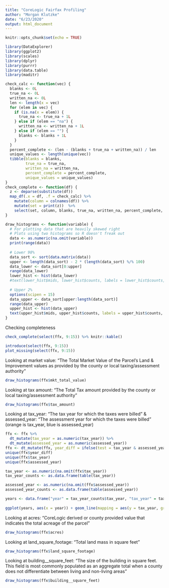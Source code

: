 ```yaml
---
title: "CoreLogic Fairfax Profiling"
author: "Morgan Klutzke"
date: "6/23/2020"
output: html_document
---
```


```r
knitr::opts_chunk$set(echo = TRUE)
```

```r
library(DataExplorer)
library(ggplot2)
library(scales)
library(dplyr)
library(purrr)
library(data.table)
library(maditr)
```

```r
check_calc <- function(vec) {
  blanks <- 0L
  true_na <- 0L
  written_na <- 0L
  len <- length(x = vec)
  for (elem in vec) {
    if (is.na(x = elem)) {
      true_na <- true_na + 1L
    } else if (elem == "na") {
      written_na <- written_na + 1L
    } else if (elem == "") {
      blanks <- blanks + 1L
    }
  }
  percent_complete <- (len - (blanks + true_na + written_na)) / len
  unique_values <- length(unique(vec))
  tibble(blanks = blanks,
         true_na = true_na,
         written_na = written_na,
         percent_complete = percent_complete,
         unique_values = unique_values)
}
check_complete <- function(df) {
  z <- deparse(substitute(df))
  map_df(.x = df, .f = check_calc) %>%
    mutate(column = colnames(df)) %>%
    mutate(set = print(z))  %>%
    select(set, column, blanks, true_na, written_na, percent_complete, unique_values)
}

draw_histograms <- function(variable) {
  # For plotting data that are heavily skewed right
  # Plots using two histograms so R doesn't freak out
  data <- as.numeric(na.omit(variable))
  print(range(data))
  
  # Lower 98%
  data_sort <- sort(data.matrix(data))
  upper <- length(data_sort) - 2 * (length(data_sort) %/% 100)
  data_lower <- data_sort[0:upper]
  range(data_lower)
  lower_hist <- hist(data_lower)
  #text(lower_hist$mids, lower_hist$counts, labels = lower_hist$counts, adj = c(0.5, -0.1))
  
  # Upper 2%
  options(scipen = 15)
  data_upper <- data_sort[upper:length(data_sort)]
  range(data_upper)
  upper_hist <- hist(data_upper)
  text(upper_hist$mids, upper_hist$counts, labels = upper_hist$counts, adj = c(0.5, -0.1))
}
```

Checking completeness

```r
check_complete(select(ffx, 9:15)) %>% knitr::kable()
```

```r
introduce(select(ffx, 9:15))
plot_missing(select(ffx, 9:15))
```

Looking at market value: "The Total Market Value of the Parcel's Land & Improvement values as provided by the county or local taxing/assessment authority"

```r
draw_histograms(ffx$mkt_total_value)
```

Looking at tax amount: "The Total Tax amount provided by the county or local taxing/assessment authority"

```r
draw_histograms(ffx$tax_amount)
```

Looking at tax_year: "The tax year for which the taxes were billed" 
& assessed_year: "The assessment year for which the taxes were billed" 
(orange is tax_year, blue is assessed_year)

```r
ffx <- ffx %>%
  dt_mutate(tax_year = as.numeric(tax_year)) %>%
  dt_mutate(assessed_year = as.numeric(assessed_year))
ffx <- dt_mutate(ffx, year_diff = ifelse(test = tax_year & assessed_year, yes = tax_year - assessed_year, no = NA_integer_))
unique(ffx$year_diff)
unique(ffx$tax_year)
unique(ffx$assessed_year)
```

```r
tax_year <- as.numeric(na.omit(ffx$tax_year))
tax_year_counts <- as.data.frame(table(tax_year))

assessed_year <- as.numeric(na.omit(ffx$assessed_year))
assessed_year_counts <- as.data.frame(table(assessed_year))

years <- data.frame("year" = tax_year_counts$tax_year, "tax_year" = tax_year_counts$Freq, "assessed_year" = assessed_year_counts$Freq)
 
ggplot(years, aes(x = year)) + geom_line(mapping = aes(y = tax_year, group = 1), color = "#E69F00") + geom_line(mapping = aes(y = assessed_year, group = 1), color = "#56B4E9") + ylab("frequency")
```


Looking at acres: "CoreLogic derived or county provided value that indicates the total acreage of the parcel"

```r
draw_histograms(ffx$acres)
```

Looking at land_square_footage: "Total land mass in square feet"

```r
draw_histograms(ffx$land_square_footage)
```

Looking at building__square_feet: "The size of the building in square feet. This field is most commonly populated as an aggregate total when a county does not differentiate between living and non-living areas"

```r
draw_histograms(ffx$building__square_feet)
```

